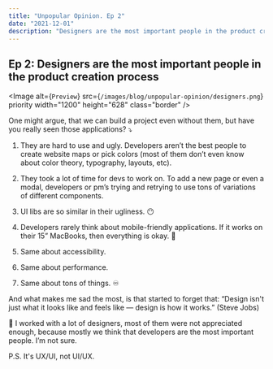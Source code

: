 ```yaml
---
title: "Unpopular Opinion. Ep 2"
date: "2021-12-01"
description: "Designers are the most important people in the product creation process"
---
```


## Ep 2: Designers are the most important people in the product creation process

<Image
  alt={`Preview`}
  src={`/images/blog/unpopular-opinion/designers.png`}
  priority
  width="1200"
  height="628"
  class="border"
/>

One might argue, that we can build a project even without them, but have you really seen those applications? ⤵️

1. They are hard to use and ugly. Developers aren’t the best people to create website maps or pick colors (most of them don’t even know about color theory, typography, layouts, etc).

2. They took a lot of time for devs to work on. To add a new page or even a modal, developers or pm’s trying and retrying to use tons of variations of different components.

3. UI libs are so similar in their ugliness. 😶

4. Developers rarely think about mobile-friendly applications. If it works on their 15” MacBooks, then everything is okay. 🤢

5. Same about accessibility.

6. Same about performance.

7. Same about tons of things. ♾

And what makes me sad the most, is that started to forget that: “Design isn't just what it looks like and feels like — design is how it works.” (Steve Jobs)

🤔 I worked with a lot of designers, most of them were not appreciated enough, because mostly we think that developers are the most important people. I’m not sure.

P.S. It's UX/UI, not UI/UX.
